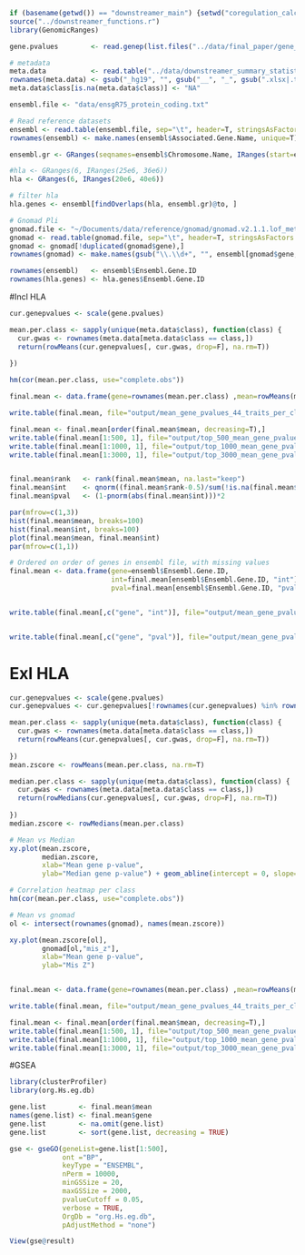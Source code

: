 ```r
if (basename(getwd()) == "downstreamer_main") {setwd("coregulation_calculations")} else {setwd("../coregulation_calculations")}
source("../downstreamer_functions.r")
library(GenomicRanges)

gene.pvalues        <- read.genep(list.files("../data/final_paper/gene_pvalues/", full.names=T), trim.colnames = c("_hg19_normalizedGenePvalues.txt", "_hg19.txt"))

# metadata
meta.data           <- read.table("../data/downstreamer_summary_statistics.csv", sep="\t", stringsAsFactors = F, header=T)
rownames(meta.data) <- gsub("_hg19", "", gsub("__", "_", gsub(".xlsx|.txt", "", gsub("_enrichtments", "", meta.data$EnrichmentExcel))))
meta.data$class[is.na(meta.data$class)] <- "NA"

ensembl.file <- "data/ensgR75_protein_coding.txt"

# Read reference datasets
ensembl <- read.table(ensembl.file, sep="\t", header=T, stringsAsFactors = F)
rownames(ensembl) <- make.names(ensembl$Associated.Gene.Name, unique=T)

ensembl.gr <- GRanges(seqnames=ensembl$Chromosome.Name, IRanges(start=ensembl$Gene.Start..bp., end=ensembl$Gene.End..bp.))

#hla <- GRanges(6, IRanges(25e6, 36e6))
hla <- GRanges(6, IRanges(20e6, 40e6))

# filter hla
hla.genes <- ensembl[findOverlaps(hla, ensembl.gr)@to, ]

# Gnomad Pli
gnomad.file <- "~/Documents/data/reference/gnomad/gnomad.v2.1.1.lof_metrics.by_gene.txt"
gnomad <- read.table(gnomad.file, sep="\t", header=T, stringsAsFactors = F)
gnomad <- gnomad[!duplicated(gnomad$gene),]
rownames(gnomad) <- make.names(gsub("\\.\\d+", "", ensembl[gnomad$gene, ]$Ensembl.Gene.ID), unique=T)

rownames(ensembl)   <- ensembl$Ensembl.Gene.ID
rownames(hla.genes) <- hla.genes$Ensembl.Gene.ID
```

#Incl HLA
```r
cur.genepvalues <- scale(gene.pvalues)

mean.per.class <- sapply(unique(meta.data$class), function(class) {
  cur.gwas <- rownames(meta.data[meta.data$class == class,])
  return(rowMeans(cur.genepvalues[, cur.gwas, drop=F], na.rm=T))
  
})

hm(cor(mean.per.class, use="complete.obs"))

final.mean <- data.frame(gene=rownames(mean.per.class) ,mean=rowMeans(mean.per.class, na.rm=T), stringsAsFactors = F)

write.table(final.mean, file="output/mean_gene_pvalues_44_traits_per_class_calculated.txt", row.names=F, col.names=T, quote=F, sep="\t")

final.mean <- final.mean[order(final.mean$mean, decreasing=T),]
write.table(final.mean[1:500, 1], file="output/top_500_mean_gene_pvalues.txt", row.names=F, col.names=F, quote=F, sep="\t")
write.table(final.mean[1:1000, 1], file="output/top_1000_mean_gene_pvalues.txt", row.names=F, col.names=F, quote=F, sep="\t")
write.table(final.mean[1:3000, 1], file="output/top_3000_mean_gene_pvalues.txt", row.names=F, col.names=F, quote=F, sep="\t")


final.mean$rank   <- rank(final.mean$mean, na.last="keep")
final.mean$int    <- qnorm((final.mean$rank-0.5)/sum(!is.na(final.mean$mean)))
final.mean$pval   <- (1-pnorm(abs(final.mean$int)))*2

par(mfrow=c(1,3))
hist(final.mean$mean, breaks=100)
hist(final.mean$int, breaks=100)
plot(final.mean$mean, final.mean$int)
par(mfrow=c(1,1))

# Ordered on order of genes in ensembl file, with missing values
final.mean <- data.frame(gene=ensembl$Ensembl.Gene.ID,
                         int=final.mean[ensembl$Ensembl.Gene.ID, "int"],
                         pval=final.mean[ensembl$Ensembl.Gene.ID, "pval"])


write.table(final.mean[,c("gene", "int")], file="output/mean_gene_pvalues_44_traits_per_class_calculated_int_normalized.txt", row.names=F, col.names=T, quote=F, sep="\t", na="NaN")


write.table(final.mean[,c("gene", "pval")], file="output/mean_gene_pvalues_44_traits_per_class_calculated_int_normalized_as_2tailed_pvalue.txt", row.names=F, col.names=T, quote=F, sep="\t", na="NaN")

```

# Exl HLA
```r
cur.genepvalues <- scale(gene.pvalues)
cur.genepvalues <- cur.genepvalues[!rownames(cur.genepvalues) %in% rownames(hla.genes),]

mean.per.class <- sapply(unique(meta.data$class), function(class) {
  cur.gwas <- rownames(meta.data[meta.data$class == class,])
  return(rowMeans(cur.genepvalues[, cur.gwas, drop=F], na.rm=T))
  
})
mean.zscore <- rowMeans(mean.per.class, na.rm=T)

median.per.class <- sapply(unique(meta.data$class), function(class) {
  cur.gwas <- rownames(meta.data[meta.data$class == class,])
  return(rowMedians(cur.genepvalues[, cur.gwas, drop=F], na.rm=T))
  
})
median.zscore <- rowMedians(mean.per.class)

# Mean vs Median
xy.plot(mean.zscore,
        median.zscore,
        xlab="Mean gene p-value",
        ylab="Median gene p-value") + geom_abline(intercept = 0, slope=1, col="grey", lty=2)

# Correlation heatmap per class
hm(cor(mean.per.class, use="complete.obs"))

# Mean vs gnomad
ol <- intersect(rownames(gnomad), names(mean.zscore))

xy.plot(mean.zscore[ol],
        gnomad[ol,"mis_z"],
        xlab="Mean gene p-value",
        ylab="Mis Z")


final.mean <- data.frame(gene=rownames(mean.per.class) ,mean=rowMeans(mean.per.class, na.rm=T), stringsAsFactors = F)

write.table(final.mean, file="output/mean_gene_pvalues_44_traits_per_class_calculated_exHLA.txt", row.names=F, col.names=T, quote=F, sep="\t")

final.mean <- final.mean[order(final.mean$mean, decreasing=T),]
write.table(final.mean[1:500, 1], file="output/top_500_mean_gene_pvalues_exHLA.txt", row.names=F, col.names=F, quote=F, sep="\t")
write.table(final.mean[1:1000, 1], file="output/top_1000_mean_gene_pvalues_exHLA.txt", row.names=F, col.names=F, quote=F, sep="\t")
write.table(final.mean[1:3000, 1], file="output/top_3000_mean_gene_pvalues_exHLA.txt", row.names=F, col.names=F, quote=F, sep="\t")
```

#GSEA
```r
library(clusterProfiler)
library(org.Hs.eg.db)

gene.list        <- final.mean$mean
names(gene.list) <- final.mean$gene
gene.list        <- na.omit(gene.list)
gene.list        <- sort(gene.list, decreasing = TRUE)

gse <- gseGO(geneList=gene.list[1:500], 
             ont ="BP", 
             keyType = "ENSEMBL", 
             nPerm = 10000, 
             minGSSize = 20, 
             maxGSSize = 2000, 
             pvalueCutoff = 0.05, 
             verbose = TRUE, 
             OrgDb = "org.Hs.eg.db", 
             pAdjustMethod = "none")

View(gse@result)
```


